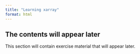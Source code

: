 ```yaml
---
title: "Learning xarray"
format: html
---
```


<!-- Analysis of a country's population based on WorldPop data. -->

::: {.callout-note appearance="simple"}

## The contents will appear later

This section will contain exercise material that will appear later.

:::